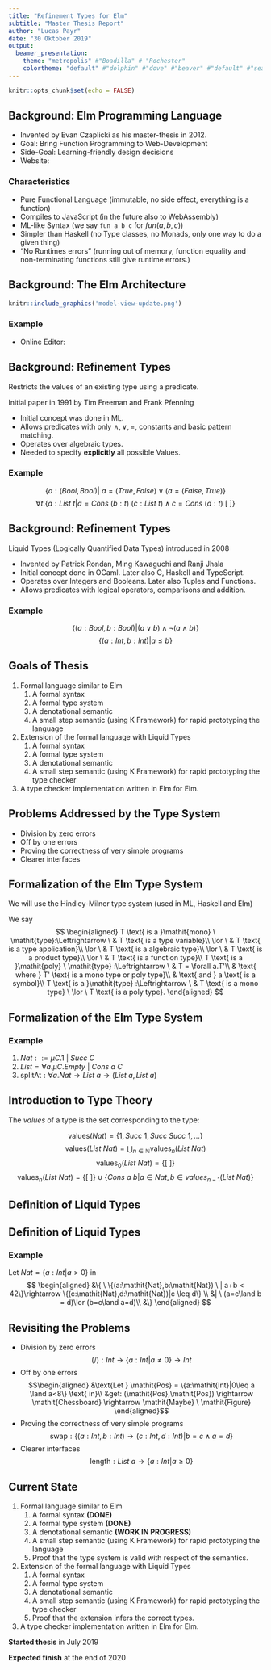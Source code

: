 ```yaml
---
title: "Refinement Types for Elm"
subtitle: "Master Thesis Report"
author: "Lucas Payr"
date: "30 Oktober 2019"
output:
  beamer_presentation:
    theme: "metropolis" #"Boadilla" # "Rochester"
    colortheme: "default" #"dolphin" #"dove" #"beaver" #"default" #"seagull"
---
```


```r
knitr::opts_chunk$set(echo = FALSE)
```

## Background: Elm Programming Language

* Invented by Evan Czaplicki as his master-thesis in 2012.
* Goal: Bring Function Programming to Web-Development
* Side-Goal: Learning-friendly design decisions
* Website: \alert{elm-lang.org}

### Characteristics

* Pure Functional Language (immutable, no side effect, everything is a function)
* Compiles to JavaScript (in the future also to WebAssembly)
* ML-like Syntax (we say `fun a b c` for $fun(a,b,c)$)
* Simpler than Haskell (no Type classes, no Monads, only one way to do a given thing)
* "No Runtimes errors" (running out of memory, function equality and non-terminating functions still give runtime errors.)

## Background: The Elm Architecture

```r
knitr::include_graphics('model-view-update.png')
```

### Example

* Online Editor: \alert{ellie-app.com}

## Background: Refinement Types

Restricts the values of an existing type using a predicate.

Initial paper in 1991 by Tim Freeman and Frank Pfenning

* Initial concept was done in ML.
* Allows predicates with only $\land,\lor,=$, constants and basic pattern matching.
* Operates over algebraic types.
* Needed to specify **explicitly** all possible Values.
    
### Example
$$
\{ a:(\mathit{Bool},\mathit{Bool})| \ a=(\mathit{True},\mathit{False}) \lor (a=(\mathit{False},\mathit{True})\}
$$
$$
\forall t.\{a:List \ t| a = Cons \ (b:t) \ (c:List \ t) \land c = Cons \ (d:t) \ [ \ ] \}
$$


## Background: Refinement Types

Liquid Types (Logically Quantified Data Types) introduced in 2008

* Invented by Patrick Rondan, Ming Kawaguchi and Ranji Jhala
* Initial concept done in OCaml. Later also C, Haskell and TypeScript.
* Operates over Integers and Booleans. Later also Tuples and Functions.
* Allows predicates with logical operators, comparisons and addition.

### Example
$$\{(a:Bool,b:Bool)|(a\lor b) \land \neg (a\land b)\}$$
$$\{(a:Int,b:Int)|a \leq b\}$$

## Goals of Thesis

1. Formal language similar to Elm
    1. A formal syntax
    2. A formal type system
    3. A denotational semantic
    4. A small step semantic (using K Framework) for rapid prototyping the language
2. Extension of the formal language with Liquid Types
    1. A formal syntax
    2. A formal type system
    3. A denotational semantic
    4. A small step semantic (using K Framework) for rapid prototyping the type checker
3. A type checker implementation written in Elm for Elm.

## Problems Addressed by the Type System

* Division by zero errors
* Off by one errors
* Proving the correctness of very simple programs
* Clearer interfaces

## Formalization of the Elm Type System

We will use the Hindley-Milner type system (used in ML, Haskell and Elm)

We say
$$
\begin{aligned}
  T \text{ is a }\mathit{mono} \ \mathit{type}:\Leftrightarrow
       \ & T \text{ is a type variable}\\
  \lor \ & T \text{ is a type application}\\
  \lor \ & T \text{ is a algebraic type}\\
  \lor \ & T \text{ is a product type}\\
  \lor \ & T \text{ is a function type}\\
  T \text{ is a }\mathit{poly} \ \mathit{type} :\Leftrightarrow
       \ & T = \forall a.T'\\
         & \text{ where } T' \text{ is a mono type or poly type}\\
         & \text{ and } a \text{ is a symbol}\\
  T \text{ is a }\mathit{type} :\Leftrightarrow 
       \ & T \text{ is a mono type} \ \lor \ T \text{ is a poly type}.
\end{aligned}
$$  

## Formalization of the Elm Type System

### Example

1. $\mathit{Nat} ::= \mu C.1 \ | \ \mathit{Succ} \ C$
2. $\mathit{List} = \forall a.\mu C. \mathit{Empty} \ | \ \mathit{Cons} \ a \ C$
3. $\text{splitAt}:\forall a.\mathit{Nat} \rightarrow List \ a \rightarrow (List \ a,List \ a)$

## Introduction to Type Theory
The $values$ of a type is the set corresponding to the type:

$$\text{values}(\mathit{Nat}) = \{1,\mathit{Succ} \ 1, \mathit{Succ} \ \mathit{Succ} \ 1,\dots\}$$
$$\text{values}(\mathit{List} \ \mathit{Nat}) = \bigcup_{n\in\mathbb{N}} \text{values}_n(\mathit{List} \ \mathit{Nat})$$
$$\text{values}_0(List \ Nat) = \{[\ ]\}$$
$$\text{values}_n(List \ Nat) = \{[\ ]\}\cup\{Cons \ a \ b|a\in Nat,b\in values_{n-1}(List \ Nat)\}$$

## Definition of Liquid Types

\begin{definition}[Sketch]
Let $T$ be a Type Application of $\mathit{Int}$, tuples and functions.
Let $q$ be a logical formula consisting of

\begin{itemize}
\item Logical operations $\neg,\land,\lor$
\item Logical constants $True, False$
\item Comparisons $<,\leq,=,\neq$
\item Integer operations $+, \cdot c$ where c is a constant
\item Integer constants $0,3,42,\dots$
\item Bound variables $a,b,c,\dots$
\end{itemize}

Then we call the syntactic phrase $\{ a:T | q(a) \}$ a \textit{Liquid Type}.
\end{definition}

## Definition of Liquid Types

### Example

Let $Nat = \{a:Int| a > 0\}$ in
$$
\begin{aligned}
&\{ \ \{(a:\mathit{Nat},b:\mathit{Nat}) \ | a+b < 42\}\rightarrow \{(c:\mathit{Nat},d:\mathit{Nat})|c \leq d\} \\
&| \  (a=c\land b = d)\lor (b=c\land a=d)\\
&\}
\end{aligned}
$$

## Revisiting the Problems

* Division by zero errors $$(/):\mathit{Int} \rightarrow \{a:\mathit{Int}|a\neq 0\} \rightarrow \mathit{Int}$$
* Off by one errors
    $$\begin{aligned}
      &\text{Let } \mathit{Pos} = \{a:\mathit{Int}|0\leq a \land a<8\} \text{ in}\\
      &get: (\mathit{Pos},\mathit{Pos}) \rightarrow \mathit{Chessboard} \rightarrow \mathit{Maybe} \ \mathit{Figure}
    \end{aligned}$$
* Proving the correctness of very simple programs $$\text{swap}:\{(a:\mathit{Int},b:\mathit{Int})\rightarrow(c:\mathit{Int},d:\mathit{Int})|b=c\land a = d\}$$
* Clearer interfaces $$\text{length}: \mathit{List} \ a \rightarrow \{a:\mathit{Int}| a \geq 0\}$$

## Current State

1. Formal language similar to Elm
    1. A formal syntax **(DONE)**
    2. A formal type system **(DONE)**
    3. A denotational semantic **(WORK IN PROGRESS)**
    4. A small step semantic (using K Framework) for rapid prototyping the language
    5. Proof that the type system is valid with respect of the semantics.
2. Extension of the formal language with Liquid Types
    1. A formal syntax
    2. A formal type system
    3. A denotational semantic
    4. A small step semantic (using K Framework) for rapid prototyping the type checker
    5. Proof that the extension infers the correct types.
3. A type checker implementation written in Elm for Elm.

**Started thesis** in July 2019

**Expected finish** at the end of 2020